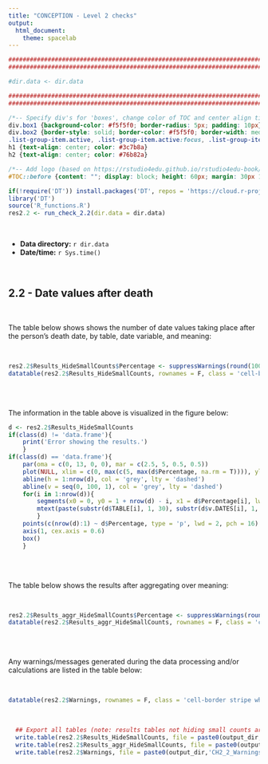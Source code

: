 ```yaml
---
title: "CONCEPTION - Level 2 checks"
output: 
  html_document:
    theme: spacelab
---
```


```r
######################################################################################################
######################################################################################################

#dir.data <- dir.data

######################################################################################################
######################################################################################################
```


```css
/*-- Specify div's for 'boxes', change color of TOC and center align titles: --*/
div.box1 {background-color: #f5f5f0; border-radius: 5px; padding: 10px}
div.box2 {border-style: solid; border-color: #f5f5f0; border-width: medium; border-radius: 5px; padding: 10px}
.list-group-item.active, .list-group-item.active:focus, .list-group-item.active:hover {background-color: #76b82a; border-color: #76b82a}
h1 {text-align: center; color: #3c7b8a}
h2 {text-align: center; color: #76b82a}

/*-- Add logo (based on https://rstudio4edu.github.io/rstudio4edu-book/rmd-fancy.html): --*/
#TOC::before {content: ""; display: block; height: 60px; margin: 30px 10px 30px; background-image: url("conception_logo.png"); background-size: contain; background-position: center center; background-repeat: no-repeat}
```

```r
if(!require('DT')) install.packages('DT', repos = 'https://cloud.r-project.org')
library('DT')
source('R_functions.R')
res2.2 <- run_check_2.2(dir.data = dir.data)
```

<br>

<div class = 'box1'>
 - **Data directory:** `r dir.data`
 - **Date/time:** `r Sys.time()`
</div>

<br>


<div class = 'box2'>

## 2.2 - Date values after death

<br>

The table below shows shows the number of date values taking place after the person's death date, by table, date variable, and meaning:

<br>

```r
res2.2$Results_HideSmallCounts$Percentage <- suppressWarnings(round(100 * as.numeric(res2.2$Results_HideSmallCounts$Issues) / as.numeric(res2.2$Results_HideSmallCounts$Total), 3))
datatable(res2.2$Results_HideSmallCounts, rownames = F, class = 'cell-border stripe white-space: nowrap', options = list(scrollX = TRUE, pageLength = 10))
```

<br>
<br>

The information in the table above is visualized in the figure below:

```r
d <- res2.2$Results_HideSmallCounts
if(class(d) != 'data.frame'){
	print('Error showing the results.')
	}
if(class(d) == 'data.frame'){
	par(oma = c(0, 13, 0, 0), mar = c(2.5, 5, 0.5, 0.5))
	plot(NULL, xlim = c(0, max(c(5, max(d$Percentage, na.rm = T)))), ylim = c(0.5, nrow(d) + 0.5), yaxs = 'i', axes = F, ylab = '', xlab = '', main = '')
	abline(h = 1:nrow(d), col = 'grey', lty = 'dashed')
	abline(v = seq(0, 100, 1), col = 'grey', lty = 'dashed')
	for(i in 1:nrow(d)){
		segments(x0 = 0, y0 = 1 + nrow(d) - i, x1 = d$Percentage[i], lwd = 2)
		mtext(paste(substr(d$TABLE[i], 1, 30), substr(d$v.DATES[i], 1, 30), substr(d$Meaning[i], 1, 30), sep = '; '), at = 1 + nrow(d) - i, side = 2, las = 1, line = 1, cex = 0.6, adj = 1)
		}
	points(c(nrow(d):1) ~ d$Percentage, type = 'p', lwd = 2, pch = 16)
	axis(1, cex.axis = 0.6)
	box()
	}
```

<br>
<br>

The table below shows the results after aggregating over meaning:

<br>

```r
res2.2$Results_aggr_HideSmallCounts$Percentage <- suppressWarnings(round(100 * as.numeric(res2.2$Results_aggr_HideSmallCounts$Issues) / as.numeric(res2.2$Results_aggr_HideSmallCounts$Total), 3))
datatable(res2.2$Results_aggr_HideSmallCounts, rownames = F, class = 'cell-border stripe white-space: nowrap', options = list(scrollX = TRUE, pageLength = 10))
```

<br>
<br>

Any warnings/messages generated during the data processing and/or calculations are listed in the table below:

<br>

```r
datatable(res2.2$Warnings, rownames = F, class = 'cell-border stripe white-space: nowrap', options = list(scrollX = TRUE, pageLength = 10))
```

<br>

```r
  ## Export all tables (note: results tables not hiding small counts are not exported, but could be added here if needed)
  write.table(res2.2$Results_HideSmallCounts, file = paste0(output_dir,'CH2_2_Results_HideSmallCounts.csv'), sep = ',', row.names = F)
  write.table(res2.2$Results_aggr_HideSmallCounts, file = paste0(output_dir,'CH2_2_Results_aggr_HideSmallCounts.csv'), sep = ',', row.names = F)
  write.table(res2.2$Warnings, file = paste0(output_dir,'CH2_2_Warnings.csv'), sep = ',', row.names = F)
```














